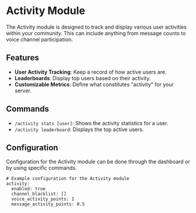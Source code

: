 # Activity Module

The Activity module is designed to track and display various user activities within your community. This can include anything from message counts to voice channel participation.

## Features

- **User Activity Tracking**: Keep a record of how active users are.
- **Leaderboards**: Display top users based on their activity.
- **Customizable Metrics**: Define what constitutes "activity" for your server.

## Commands

- `/activity stats [user]`: Shows the activity statistics for a user.
- `/activity leaderboard`: Displays the top active users.

## Configuration

Configuration for the Activity module can be done through the dashboard or by using specific commands.

```
# Example configuration for the Activity module
activity:
  enabled: true
  channel_blacklist: []
  voice_activity_points: 1
  message_activity_points: 0.5
``` 
